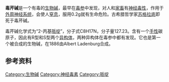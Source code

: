 {{chembox
| Verifiedfields = changed
| Watchedfields = changed
| verifiedrevid = 456491703
|   Name = 
|   ImageFile = Coniin - Coniine.svg
|   ImageSize = 131px
|   ImageName = Coniine
|   ImageFile1 = Coniine3d.png
|   ImageSize1 = 200px
|  
|   IUPACName = (''2S'')-2-propylpiperidine
| Section1 = {{Chembox Identifiers
| CASNo = 3238-60-6
| CASNo_Comment =  (''R''/''S'')
| CASNo_Ref = {{cascite|changed|??}}
| CASNo1 = 5985-99-9
| CASNo1_Comment =  (''R'')
| CASNo1_Ref = {{cascite|changed|??}}
| CASNo2 = 458-88-8
| CASNo2_Comment =  (''S'')
| CASNo2_Ref = {{cascite|changed|??}}
|  ChemSpiderID_Ref  = {{chemspidercite|correct|chemspider}}|  ChemSpiderID  =  389878
|  InChI  =  1/C8H17N/c1-2-5-8-6-3-4-7-9-8/h8-9H,2-7H2,1H3/t8-/m0/s1
|  UNII_Ref  = {{fdacite|correct|FDA}}|  UNII  =  C479P32L2D
|  SMILES  =  N1[C@@H](CCC)CCCC1
|  InChIKey  =  NDNUANOUGZGEPO-QMMMGPOBBO
|  ChEBI_Ref  = {{ebicite|correct|EBI}}|  ChEBI  =  28322
|  StdInChI_Ref  = {{stdinchicite|correct|chemspider}}|  StdInChI  =  1S/C8H17N/c1-2-5-8-6-3-4-7-9-8/h8-9H,2-7H2,1H3/t8-/m0/s1
|  StdInChIKey_Ref  = {{stdinchicite|correct|chemspider}}|  StdInChIKey  =  NDNUANOUGZGEPO-QMMMGPOBSA-N
|  PubChem  =  441072
|  KEGG_Ref  = {{keggcite|correct|kegg}}|  KEGG  =  C06523
|  ChEMBL_Ref  = {{ebicite|changed|EBI}}|  ChEMBL  =  2287063
}}
| Section2 = {{Chembox Properties
|C=8|H=17|N=1

|MeltingPtC = -2
|BoilingPtCL = 166
|BoilingPtCH =167
  }}
}}
'''毒芹碱'''是一个有毒的[[生物碱|生物碱]]，最早在[[毒参|毒参]]中发现，对人和[[家畜|家畜]]有[[神经毒性|神经毒性]]，作用于[[外周神经系统|外周神经系统]]，会使人[[窒息|窒息]]，服用0.2g就有生命危险。古希腊哲学家[[苏格拉底|苏格拉底]]即死于毒芹碱。

毒芹碱化学式为“2-丙基[[哌啶|哌啶]]”，分子式C8H17N，分子量127.23。含有一个[[手性|手性]]碳原子，因此有R型和S型两个[[异构体|异构体]]，两种异构体在毒参中都有发现。它也是第一个被合成的生物碱，在1886由Albert Ladenburg合成。

== 参考资料 ==
{{reflist}}
{{生物鹼}}
[[Category:生物碱|Category:生物碱]]
[[Category:神经毒素|Category:神经毒素]]
[[Category:哌啶|Category:哌啶]]